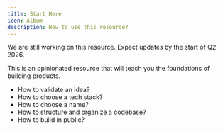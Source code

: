 ```yaml
---
title: Start Here
icon: Album
description: How to use this resource?
---
```


<Callout>
  We are still working on this resource. Expect updates by the start of Q2 2026.
</Callout>

This is an opinionated resource that will teach you the foundations of building products.

- How to validate an idea?
- How to choose a tech stack?
- How to choose a name?
- How to structure and organize a codebase?
- How to build in public?
